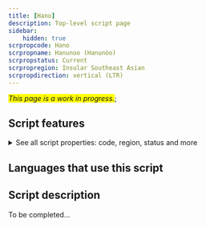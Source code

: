 ```yaml
---
title: [Hano]
description: Top-level script page
sidebar:
    hidden: true
scrpropcode: Hano
scrpropname: Hanunoo (Hanunóo)
scrpropstatus: Current
scrpropregion: Insular Southeast Asian
scrpropdirection: vertical (LTR)
---
```


<span style='background-color:yellow'>_This page is a work in progress._</span>;


## Script features

<details>
<summary> See all script properties: code, region, status and more</summary>
<ScriptInfo />
</details>

## Languages that use this script

<WsList script='Hano' wsMax='5' />

## Script description

To be completed...

